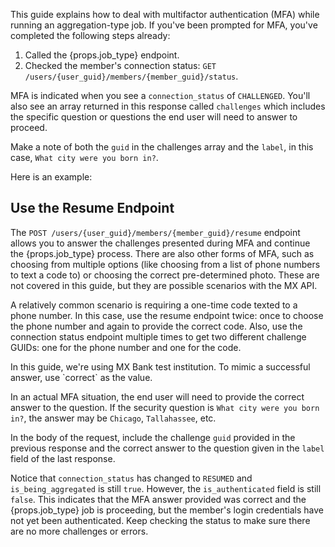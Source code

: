 
This guide explains how to deal with multifactor authentication (MFA) while running an aggregation-type job. If you've been prompted for MFA, you've completed the following steps already:

1. Called the {props.job_type} endpoint.
1. Checked the member's connection status: `GET /users/{user_guid}/members/{member_guid}/status`.

MFA is indicated when you see a `connection_status` of `CHALLENGED`. You'll also see an array returned in this response called `challenges` which includes the specific question or questions the end user will need to answer to proceed.

Make a note of both the `guid` in the challenges array and the `label`, in this case, `What city were you born in?`.

Here is an example:

<ChallengedResponse />

## Use the Resume Endpoint

The `POST /users/{user_guid}/members/{member_guid}/resume` endpoint allows you to answer the challenges presented during MFA and continue the {props.job_type} process. There are also other forms of MFA, such as choosing from multiple options (like choosing from a list of phone numbers to text a code to) or choosing the correct pre-determined photo. These are not covered in this guide, but they are possible scenarios with the MX API.

A relatively common scenario is requiring a one-time code texted to a phone number. In this case, use the resume endpoint twice: once to choose the phone number and again to provide the correct code. Also, use the connection status endpoint multiple times to get two different challenge GUIDs: one for the phone number and one for the code.

<Admonition>
 In this guide, we're using MX Bank test institution. To mimic a successful answer, use `correct` as the value.

In an actual MFA situation, the end user will need to provide the correct answer to the question. If the security question is `What city were you born in?`, the answer may be `Chicago`, `Tallahassee`, etc.
</Admonition>

In the body of the request, include the challenge `guid` provided in the previous response and the correct answer to the question given in the `label` field of the last response.

Notice that `connection_status` has changed to `RESUMED` and `is_being_aggregated` is still `true`. However, the `is_authenticated` field is still `false`. This indicates that the MFA answer provided was correct and the {props.job_type} job is proceeding, but the member's login credentials have not yet been authenticated. Keep checking the status to make sure there are no more challenges or errors.

<Resume />
<ResumeResponse />
